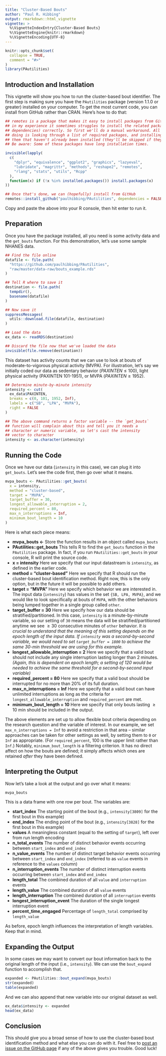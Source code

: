 ```yaml
---
title: "Cluster-Based Bouts"
author: "Paul R. Hibbing"
output: rmarkdown::html_vignette
vignette: >
  %\VignetteIndexEntry{Cluster-Based Bouts}
  %\VignetteEngine{knitr::rmarkdown}
  %\VignetteEncoding{UTF-8}
---
```


```r
knitr::opts_chunk$set(
  collapse = TRUE,
  comment = "#>"
)
library(PAutilities)
```

## Introduction and Installation

This vignette will show you how to run the cluster-based bout identifier. The
first step is making sure you have the `PAutilities` package (version 1.1.0 or
greater) installed on your computer. To get the most current code, you can
install from GitHub rather than CRAN. Here's how to do that:

```r

## remotes is a package that makes it easy to install packages from GitHub, but
## in my experience it sometimes struggles to install the related packages (i.e.,
## dependencies) correctly. So first we'll do a manual workaround. All it's
## doing is looking through a list of required packages, and installing any of
## them that haven't already been installed (they'll be skipped if they have).
## Be aware: Some of these packages have long installation times.

invisible(lapply(
  c(
    "dplyr", "equivalence", "ggplot2", "graphics", "lazyeval",
    "lubridate", "magrittr", "methods", "reshape2", "remotes",
    "rlang", "stats", "utils", "Rcpp"
  ),
  function(x) if (!x %in% installed.packages()) install.packages(x)
))

## Once that's done, we can (hopefully) install from GitHub
remotes::install_github("paulhibbing/PAutilities", dependencies = FALSE)

```

Copy and paste the above into your R console, then hit enter to run it.

## Preparation

Once you have the package installed, all you need is some activity data and the `get_bouts` function. For this demonstration, let's use some sample NHANES data.

```r

## Find the file online
datafile <- file.path(
  "https://github.com/paulhibbing/PAutilities",
  "raw/master/data-raw/bouts_example.rds"
)

## Tell R where to save it
destination <- file.path(
  tempdir(),
  basename(datafile)
)

## Now save it
suppressMessages(
  utils::download.file(datafile, destination)
)

## Load the data
ex_data <- readRDS(destination)

## Discard the file now that we've loaded the data
invisible(file.remove(destination))

```

This dataset has activity counts that we can use to look at bouts of
moderate-to-vigorous physical activity (MVPA). For illustration, let's say we
initially coded our data as sedentary behavior ($PAXINTEN \leq 100$), light physical
activity (PAXINTEN 101-1951), or MVPA ($PAXINTEN \geq 1952$).

```r

## Determine minute-by-minute intensity
intensity <- cut(
  ex_data$PAXINTEN,
  breaks = c(0, 101, 1952, Inf),
  labels = c("SB", "LPA", "MVPA"),
  right = FALSE
)

## The above command returns a factor variable -- the `get_bouts`
## function will complain about this and tell you it needs a
## character or numeric variable, so let's cast the intensity
## vector to character
intensity <- as.character(intensity)

```

## Running the Code

Once we have our data (`intensity` in this case), we can plug
it into `get_bouts`. Let's see the code first, then go over what it means.

```r

mvpa_bouts <- PAutilities::get_bouts(
  x = intensity,
  method = "cluster-based",
  target = "MVPA",
  target_buffer = 30,
  longest_allowable_interruption = 2,
  required_percent = 80,
  max_n_interruptions = Inf,
  minimum_bout_length = 10
)

```

Here is what each piece means:

* **mvpa_bouts <-** Store the function results in an object called `mvpa_bouts`
* **PAutilities::get_bouts** This tells R to find the `get_bouts` function
  in the `PAutilities` package. In fact, if you run `PAutilities::get_bouts`
  in your console, R will print the source code.
* **x = intensity** Here we specify that our input datastream is `intensity`,
  as defined in the earlier code.
* **method = "cluster-based"** Here we specify that R should run the
  cluster-based bout identification method. Right now, this is the only
  option, but in the future it will be possible to add others.
* **target = "MVPA"** Here we specify which behavior we are interested in.
  The input data (`intensity`) has values in the set `{SB, LPA, MVPA}`, and
  we would like to look specifically at bouts of `MVPA`, with the other
  behaviors being lumped together in a single group called `other`.
* **target_buffer = 30** Here we specify how our data should be
  stratified/partitioned. In this case, `intensity` is a minute-by-minute
  variable, so our setting of `30` means the data will be
  stratified/partitioned anytime we see $\geq30$ consecutive minutes of `other`
  behavior. *It is crucial to understand that the meaning of this setting
  depends on the epoch length of the input data. If `intensity` was a
  second-by-second variable, we would need to set `target_buffer = 1800` to
  achieve the same 30-min threshold we are using for this example.*
* **longest_allowable_interruption = 2** Here we specify that a valid bout
  should not include any single interruption lasting longer than 2 minutes.
  *(Again, this is dependent on epoch length; a setting of 120 would be
  needed to achieve the same threshold for a second-by-second input variable)*
* **required_percent = 80** Here we specify that a valid bout should be
  interrupted for no more than 20% of its full duration.
* **max_n_interruptions = Inf** Here we specify that a valid bout can have
  unlimited interruptions as long as the criteria for
  `longest_allowable_interruption` and `required_percent` are met.
* **minimum_bout_length = 10** Here we specify that only bouts lasting $\geq10$
  min should be included in the output.
  
The above elements are set up to allow flexible bout criteria depending on the
research question and the variable of interest. In our example, we set
`max_n_interruptions = Inf` to avoid a restriction in that area -- similar
approaches can be taken for other settings as well, by setting them to `0` or
`Inf` as appropriate. (For `required_percent`, 100 is the upper limit rather
than `Inf`.) Notably, `minimum_bout_length` is a filtering criterion. It has no
direct affect on how the bouts are defined; it simply affects which ones are
retained *after* they have been defined.
  
## Interpreting the Output

Now let's take a look at the output and go over what it means:

```r
mvpa_bouts
```

This is a data frame with one row per bout. The variables are:

* **start_index** The starting point of the bout (e.g., `intensity[3809]` for
  the first bout in this example)
* **end_index** The ending point of the bout (e.g., `intensity[3828]` for
  the first bout in this example)
* **values** A meaningless constant (equal to the setting of `target`),
  left over from run length encoding
* **n_total_events** The number of distinct behavior events occurring between
  `start_index` and `end_index`
* **n_value_events** The number of distinct target behavior events occurring
  between `start_index` and `end_index` (referred to as `value` events in
  reference to the `values` column)
* **n_interruption_events** The number of distinct interruption events
  occurring between `start_index` and `end_index`
* **length_total** The combined duration of all `value`
  and `interruption` events
* **length_value** The combined duration of all `value` events
* **length_interruption** The combined duration of all `interruption` events
* **longest_interruption_event** The duration of the single longest
  interruption event
* **percent_time_engaged** Percentage of `length_total` comprised
  by `length_value`
  
As before, epoch length influences the interpretation of length variables. Keep that in mind.

## Expanding the Output

In some cases we may want to convert our bout information back to the original length of the input (i.e., `intensity`). We can use the `bout_expand` function to accomplish that.

```r
expanded <- PAutilities::bout_expand(mvpa_bouts)
str(expanded)
table(expanded)
```

And we can also append that new variable into our original dataset as well.

```r
ex_data$intensity <- expanded
head(ex_data)
```

## Conclusion

This should give you a broad sense of how to use the cluster-based bout identification method and what else you can do with it. Feel free to [post an issue on the GitHub page](https://github.com/paulhibbing/PAutilities/issues/new/choose) if any of the above gives you trouble. Good luck!
